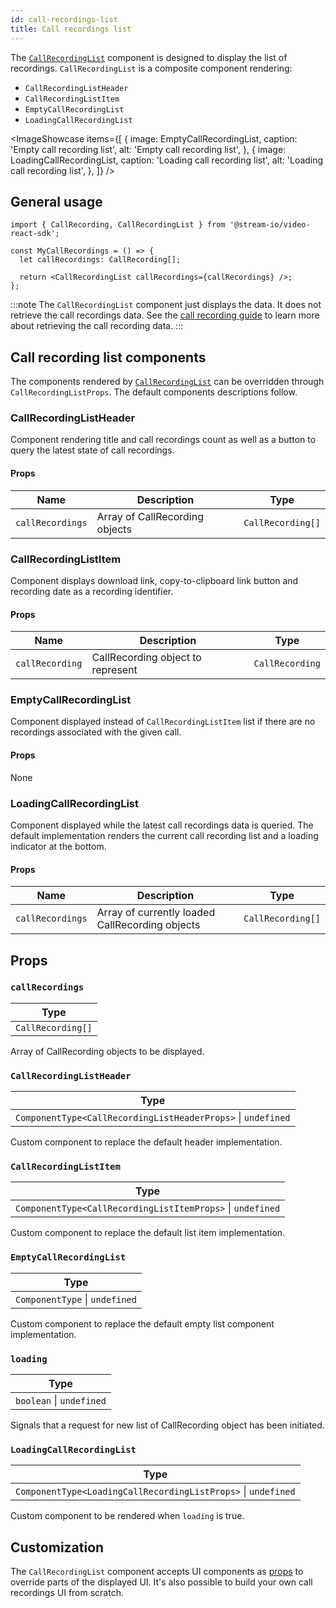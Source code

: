 ```yaml
---
id: call-recordings-list
title: Call recordings list
---
```



The [`CallRecordingList`](https://github.com/GetStream/stream-video-js/tree/main/packages/react-sdk/src/components/CallRecordingList) component is designed to display the list of recordings. `CallRecordingList` is a composite component rendering:

- `CallRecordingListHeader`
- `CallRecordingListItem`
- `EmptyCallRecordingList`
- `LoadingCallRecordingList`

<ImageShowcase
  items={[
    {
      image: EmptyCallRecordingList,
      caption: 'Empty call recording list',
      alt: 'Empty call recording list',
    },
    {
      image: LoadingCallRecordingList,
      caption: 'Loading call recording list',
      alt: 'Loading call recording list',
    },
  ]}
/>

## General usage

```tsx
import { CallRecording, CallRecordingList } from '@stream-io/video-react-sdk';

const MyCallRecordings = () => {
  let callRecordings: CallRecording[];

  return <CallRecordingList callRecordings={callRecordings} />;
};
```

:::note
The `CallRecordingList` component just displays the data. It does not retrieve the call recordings data. See the [call recording guide](../../../advanced/recording) to learn more about retrieving the call recording data.
:::

## Call recording list components

The components rendered by [`CallRecordingList`](https://github.com/GetStream/stream-video-js/tree/main/packages/react-sdk/src/components/CallRecordingList) can be overridden through `CallRecordingListProps`. The default components descriptions follow.

### CallRecordingListHeader

Component rendering title and call recordings count as well as a button to query the latest state of call recordings.

#### Props

| Name             | Description                    | Type              |
| ---------------- | ------------------------------ | ----------------- |
| `callRecordings` | Array of CallRecording objects | `CallRecording[]` |

### CallRecordingListItem

Component displays download link, copy-to-clipboard link button and recording date as a recording identifier.

#### Props

| Name            | Description                       | Type            |
| --------------- | --------------------------------- | --------------- |
| `callRecording` | CallRecording object to represent | `CallRecording` |

### EmptyCallRecordingList

Component displayed instead of `CallRecordingListItem` list if there are no recordings associated with the given call.

#### Props

None

### LoadingCallRecordingList

Component displayed while the latest call recordings data is queried. The default implementation renders the current call recording list and a loading indicator at the bottom.

#### Props

| Name             | Description                                     | Type              |
| ---------------- | ----------------------------------------------- | ----------------- |
| `callRecordings` | Array of currently loaded CallRecording objects | `CallRecording[]` |

## Props

### `callRecordings`

| Type              |
| ----------------- |
| `CallRecording[]` |

Array of CallRecording objects to be displayed.

### `CallRecordingListHeader`

| Type                                                         |
| ------------------------------------------------------------ |
| `ComponentType<CallRecordingListHeaderProps>` \| `undefined` |

Custom component to replace the default header implementation.

### `CallRecordingListItem`

| Type                                                       |
| ---------------------------------------------------------- |
| `ComponentType<CallRecordingListItemProps>` \| `undefined` |

Custom component to replace the default list item implementation.

### `EmptyCallRecordingList`

| Type                           |
| ------------------------------ |
| `ComponentType` \| `undefined` |

Custom component to replace the default empty list component implementation.

### `loading`

| Type                     |
| ------------------------ |
| `boolean` \| `undefined` |

Signals that a request for new list of CallRecording object has been initiated.

### `LoadingCallRecordingList`

| Type                                                          |
| ------------------------------------------------------------- |
| `ComponentType<LoadingCallRecordingListProps>` \| `undefined` |

Custom component to be rendered when `loading` is true.

## Customization

The `CallRecordingList` component accepts UI components as [props](#props-4) to override parts of the displayed UI. It's also possible to build your own call recordings UI from scratch.
